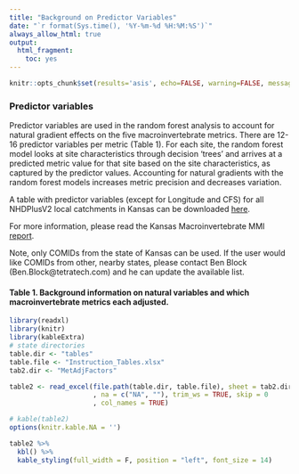 ```yaml
---
title: "Background on Predictor Variables"
date: "`r format(Sys.time(), '%Y-%m-%d %H:%M:%S')`"
always_allow_html: true
output:
  html_fragment:
    toc: yes
---
```


```r
knitr::opts_chunk$set(results='asis', echo=FALSE, warning=FALSE, message = FALSE)
```

### Predictor variables

Predictor variables are used in the random forest analysis to account for natural gradient effects on the five macroinvertebrate metrics. There are 12-16 predictor variables per metric (Table 1). For each site, the random forest model looks at site characteristics through decision 'trees' and arrives at a predicted metric value for that site based on the site characteristics, as captured by the predictor values. Accounting for natural gradients with the random forest models increases metric precision and decreases variation.

A table with predictor variables (except for Longitude and CFS) for all NHDPlusV2 local catchments in Kansas can be downloaded <a href="https://raw.githubusercontent.com/Blocktt/KDHEtools/main/inst/shiny-examples/KDHEtools/data/KS_StreamCat_PredictorTable_20231023.xlsx" target="_blank">here</a>.

For more information, please read the Kansas Macroinvertebrate MMI <a href="https://raw.githubusercontent.com/Blocktt/ShinyAppDocuments/main/KDHEtools/Reports/KS_MMI_FinalReport.zip" target="_blank">report</a>.

Note, only COMIDs from the state of Kansas can be used. If the user would like COMIDs from other, nearby states, please contact Ben Block (Ben.Block@tetratech.com) and he can update the available list.

#### Table 1. Background information on natural variables and which macroinvertebrate metrics each adjusted.

```r
library(readxl)
library(knitr)
library(kableExtra)
# state directories
table.dir <- "tables"
table.file <- "Instruction_Tables.xlsx"
tab2.dir <- "MetAdjFactors"

table2 <- read_excel(file.path(table.dir, table.file), sheet = tab2.dir
                     , na = c("NA", ""), trim_ws = TRUE, skip = 0
                     , col_names = TRUE)  

# kable(table2)
options(knitr.kable.NA = '')

table2 %>% 
  kbl() %>% 
  kable_styling(full_width = F, position = "left", font_size = 14)
```
